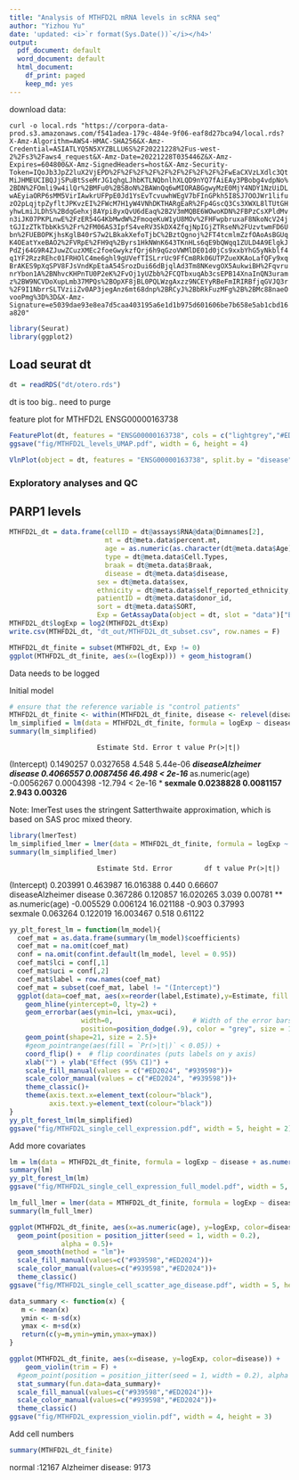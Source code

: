 ```yaml
---
title: "Analysis of MTHFD2L mRNA levels in scRNA seq"
author: "Yizhou Yu"
date: 'updated: <i>`r format(Sys.Date())`</i></h4>'
output:
  pdf_document: default
  word_document: default
  html_document:
    df_print: paged
    keep_md: yes
---
```

download data: 

`curl -o local.rds "https://corpora-data-prod.s3.amazonaws.com/f541adea-179c-484e-9f06-eaf8d27bca94/local.rds?X-Amz-Algorithm=AWS4-HMAC-SHA256&X-Amz-Credential=ASIATLYQ5N5XYZBLLU6S%2F20221228%2Fus-west-2%2Fs3%2Faws4_request&X-Amz-Date=20221228T035446Z&X-Amz-Expires=604800&X-Amz-SignedHeaders=host&X-Amz-Security-Token=IQoJb3JpZ2luX2VjEPD%2F%2F%2F%2F%2F%2F%2F%2F%2F%2FwEaCXVzLXdlc3QtMiJHMEUCIBQJjSPuBtSseMrJG1qhgLJhbKTLNQbnlhXLQD9nYQ7fAiEAy3PBobg4vdpNo%2BDN%2FOmli9w4ilQr%2BMFu0%2BSBoN%2BAWnQq6wMIORABGgwyMzE0MjY4NDY1NzUiDLwAEyiaORP6sMM5VirIAwkrUFPpE0Jd1YsEvTcvuwhWEgV7bFInGPkh5I8SJ7OOJWr1lifuzO2pLqjtpZyfltJPKvzEI%2FWcM7H1yW4VNhDKTHARgEaR%2Fp4GscQ3Cs3XWXL8lTUtGHyhwLmiJLDhS%2BdqGehxj8AYpi8yxQvU6dEaq%2B2V3mMQBE6WOwoKDN%2FBPzCsXPldMvn3iJK07PKPLnwE%2FzER54G4KbMwdW%2FmoqeKuW1yU8MOv%2FHFwpbruxaF8NkoNcV24jtGJIzZTkTbbKkS%2Fr%2FM06AS3IpfS4veRV3SkDX4ZfqjNpIGjZTRseN%2FUzvtwmFD6Ubn%2FUEBOPKjhsKglB40rS7w2LBkakXefoTjbC%2BztQgnoj%2FT4tcmlmZzfOAoAsBGUqK4OEatYxeBAO2%2FVRpE%2FH9q%2Byrs1HkNWnK643TKnHLs6qE9bQWqq1ZULD4A9ElgkJPdZj64G9R4ZJuwZCuzXMEc2foeGwykzfQrj6h9qGzoVWMlDE01d0jCs9xxbYhG5yNkblf4q1YF2RzzREhc01FRHOlC4me6ghl9gUVefTISLrrUc9FfCm8Rk06UTPZueXKAoLafQFy9xqBrAKES9pXqSPV8FJsVndKpEtaA54SrozDui66dBjqlAd3Tm8NKevgOX5AukwiBH%2FqvrunrYbon1A%2BNhvcKHPnTU0P2eK%2FvOj1yUZbb%2FCQTbxuqAb3csEPB14XnaInQN3uramz%2BW9NCVDoXupLmb37MPQs%2BOpXF8jBL0PQLWzgAxzz9NCEYyRBeFmIRIRBfjqGVJQ3r%2F9I1NbrrSLTVziiZv0AP3jegAnz6mt68dnp%2BRCyJ%2BbRkFuzMFg%2B%2BMc88naeOvooPmg%3D%3D&X-Amz-Signature=e5039dae93e8ea7d5caa403195a6e1d1b975d601606be7b658e5ab1cbd16a820"`


```r
library(Seurat)
library(ggplot2)
```

## Load seurat dt

```r
dt = readRDS("dt/otero.rds")
```

dt is too big.. need to purge 

feature plot for MTHFD2L ENSG00000163738

```r
FeaturePlot(dt, features = "ENSG00000163738", cols = c("lightgrey","#ED2024")) 
ggsave("fig/MTHFD2L_levels_UMAP.pdf", width = 6, height = 4)
```

```r
VlnPlot(object = dt, features = "ENSG00000163738", split.by = "disease")
```

### Exploratory analyses and QC 


## PARP1 levels

```r
MTHFD2L_dt = data.frame(cellID = dt@assays$RNA@data@Dimnames[2],
                        mt = dt@meta.data$percent.mt,
                        age = as.numeric(as.character(dt@meta.data$Age)),
                        type = dt@meta.data$Cell.Types,
                        braak = dt@meta.data$Braak,
                        disease = dt@meta.data$disease,
                      sex = dt@meta.data$sex,
                      ethnicity = dt@meta.data$self_reported_ethnicity,
                      patientID = dt@meta.data$donor_id,
                      sort = dt@meta.data$SORT,
                      Exp = GetAssayData(object = dt, slot = "data")["ENSG00000163738",])
MTHFD2L_dt$logExp = log2(MTHFD2L_dt$Exp)
write.csv(MTHFD2L_dt, "dt_out/MTHFD2L_dt_subset.csv", row.names = F)
```

```r
MTHFD2L_dt_finite = subset(MTHFD2L_dt, Exp != 0)
ggplot(MTHFD2L_dt_finite, aes(x=(logExp))) + geom_histogram()
```

Data needs to be logged 

Initial model
```r
# ensure that the reference variable is "control patients" 
MTHFD2L_dt_finite <- within(MTHFD2L_dt_finite, disease <- relevel(disease, ref = 2))
lm_simplified = lm(data = MTHFD2L_dt_finite, formula = logExp ~ disease + as.numeric(age) + sex)
summary(lm_simplified)
```

                          Estimate Std. Error t value Pr(>|t|)    
(Intercept)               0.1490257  0.0327658   4.548 5.44e-06 ***
diseaseAlzheimer disease  0.4066557  0.0087456  46.498  < 2e-16 ***
as.numeric(age)          -0.0056267  0.0004398 -12.794  < 2e-16 ***
sexmale                   0.0238828  0.0081157   2.943  0.00326 ** 

Note: lmerTest uses the stringent Satterthwaite approximation, which is based on SAS proc mixed theory.

```r
library(lmerTest)
lm_simplified_lmer = lmer(data = MTHFD2L_dt_finite, formula = logExp ~ disease + as.numeric(age) + sex+ (1 | patientID), REML = F)
summary(lm_simplified_lmer)

```

                          Estimate Std. Error        df t value Pr(>|t|)   
(Intercept)               0.203991   0.463987 16.016388   0.440  0.66607   
diseaseAlzheimer disease  0.367286   0.120857 16.020265   3.039  0.00781 **
as.numeric(age)          -0.005529   0.006124 16.021188  -0.903  0.37993   
sexmale                   0.063264   0.122019 16.003467   0.518  0.61122   

```r
yy_plt_forest_lm = function(lm_model){
  coef_mat = as.data.frame(summary(lm_model)$coefficients)
  coef_mat = na.omit(coef_mat)
  conf = na.omit(confint.default(lm_model, level = 0.95))
  coef_mat$lci = conf[,1]
  coef_mat$uci = conf[,2]
  coef_mat$label = row.names(coef_mat)
  coef_mat = subset(coef_mat, label != "(Intercept)")
  ggplot(data=coef_mat, aes(x=reorder(label,Estimate),y=Estimate, fill = `Pr(>|t|)` < 0.05, color = `Pr(>|t|)` < 0.05)) +
    geom_hline(yintercept=0, lty=2) +  
    geom_errorbar(aes(ymin=lci, ymax=uci),
                  width=0,                    # Width of the error bars
                  position=position_dodge(.9), color = "grey", size = 1.5) +
    geom_point(shape=21, size = 2.5)+
    #geom_pointrange(aes(fill = `Pr(>|t|)` < 0.05)) +
    coord_flip() +  # flip coordinates (puts labels on y axis)
    xlab("") + ylab("Effect (95% CI)") +
    scale_fill_manual(values = c("#ED2024", "#939598"))+
    scale_color_manual(values = c("#ED2024", "#939598"))+
    theme_classic()+
    theme(axis.text.x=element_text(colour="black"),
          axis.text.y=element_text(colour="black"))
}
yy_plt_forest_lm(lm_simplified)
ggsave("fig/MTHFD2L_single_cell_expression.pdf", width = 5, height = 2)
```


Add more covariates
```r
lm = lm(data = MTHFD2L_dt_finite, formula = logExp ~ disease + as.numeric(age) + mt + type + braak + sex + ethnicity)
summary(lm)
yy_plt_forest_lm(lm)
ggsave("fig/MTHFD2L_single_cell_expression_full_model.pdf", width = 5, height = 3)
```

```r
lm_full_lmer = lmer(data = MTHFD2L_dt_finite, formula = logExp ~ disease + as.numeric(age) + mt + type + braak + sex + ethnicity+ (1 | patientID), REML = F)
summary(lm_full_lmer)
```

```r
ggplot(MTHFD2L_dt_finite, aes(x=as.numeric(age), y=logExp, color=disease, fill = disease)) +
  geom_point(position = position_jitter(seed = 1, width = 0.2),
             alpha = 0.5)+
  geom_smooth(method = "lm")+
  scale_fill_manual(values=c("#939598","#ED2024"))+
  scale_color_manual(values=c("#939598","#ED2024"))+
  theme_classic()
ggsave("fig/MTHFD2L_single_cell_scatter_age_disease.pdf", width = 5, height = 3)
```

```r
data_summary <- function(x) {
   m <- mean(x)
   ymin <- m-sd(x)
   ymax <- m+sd(x)
   return(c(y=m,ymin=ymin,ymax=ymax))
}

ggplot(MTHFD2L_dt_finite, aes(x=disease, y=logExp, color=disease)) +
    geom_violin(trim = F) + 
  #geom_point(position = position_jitter(seed = 1, width = 0.2), alpha = 0.5)+
  stat_summary(fun.data=data_summary)+
  scale_fill_manual(values=c("#939598","#ED2024"))+
  scale_color_manual(values=c("#939598","#ED2024"))+
  theme_classic()
ggsave("fig/MTHFD2L_expression_violin.pdf", width = 4, height = 3)
```

Add cell numbers

```r
summary(MTHFD2L_dt_finite)
```
normal           :12167
Alzheimer disease: 9173


